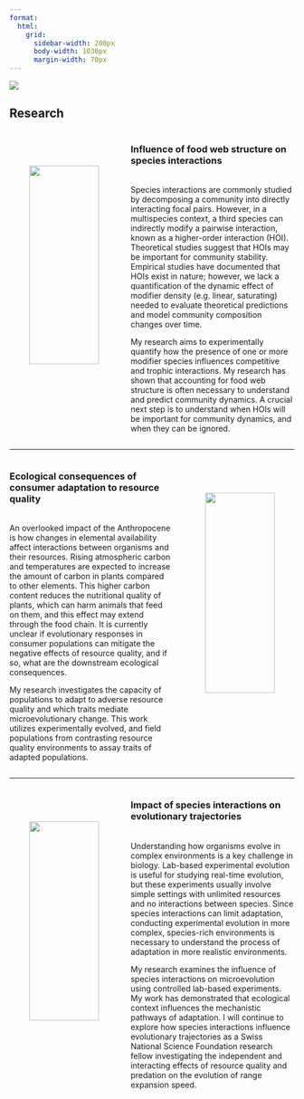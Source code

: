 ```yaml
---
format:
  html:
    grid:
      sidebar-width: 200px
      body-width: 1030px
      margin-width: 70px
---
```


::: column-screen
![](media/chemostats.jpeg)
:::

## Research

::: columns
::: {.column width="40%"}
<br> <br>

<center><img src="media/TIM.jpg" width="80%"/></center>
:::

::: {.column width="60%"}
### Influence of food web structure on species interactions

<br> Species interactions are commonly studied by decomposing a community into directly interacting focal pairs. However, in a multispecies context, a third species can indirectly modify a pairwise interaction, known as a higher-order interaction (HOI). Theoretical studies suggest that HOIs may be important for community stability. Empirical studies have documented that HOIs exist in nature; however, we lack a quantification of the dynamic effect of modifier density (e.g. linear, saturating) needed to evaluate theoretical predictions and model community composition changes over time.

My research aims to experimentally quantify how the presence of one or more modifier species influences competitive and trophic interactions. My research has shown that accounting for food web structure is often necessary to understand and predict community dynamics. A crucial next step is to understand when HOIs will be important for community dynamics, and when they can be ignored.
:::
:::

------------------------------------------------------------------------

::: columns
::: {.column width="60%"}
### Ecological consequences of consumer adaptation to resource quality

<br> An overlooked impact of the Anthropocene is how changes in elemental availability affect interactions between organisms and their resources. Rising atmospheric carbon and temperatures are expected to increase the amount of carbon in plants compared to other elements. This higher carbon content reduces the nutritional quality of plants, which can harm animals that feed on them, and this effect may extend through the food chain. It is currently unclear if evolutionary responses in consumer populations can mitigate the negative effects of resource quality, and if so, what are the downstream ecological consequences.

My research investigates the capacity of populations to adapt to adverse resource quality and which traits mediate microevolutionary change. This work utilizes experimentally evolved, and field populations from contrasting resource quality environments to assay traits of adapted populations.
:::

::: {.column width="40%"}
<br> <br>

<center><img src="media/rotifer.jpeg" width="80%"/></center>
:::
:::

------------------------------------------------------------------------

::: columns
::: {.column width="40%"}
<br> <br>

<center><img src="media/speciesmix.jpeg" width="80%"/></center>
:::

::: {.column width="60%"}
### Impact of species interactions on evolutionary trajectories

<br> Understanding how organisms evolve in complex environments is a key challenge in biology. Lab-based experimental evolution is useful for studying real-time evolution, but these experiments usually involve simple settings with unlimited resources and no interactions between species. Since species interactions can limit adaptation, conducting experimental evolution in more complex, species-rich environments is necessary to understand the process of adaptation in more realistic environments.

My research examines the influence of species interactions on microevolution using controlled lab-based experiments. My work has demonstrated that ecological context influences the mechanistic pathways of adaptation. I will continue to explore how species interactions influence evolutionary trajectories as a Swiss National Science Foundation research fellow investigating the independent and interacting effects of resource quality and predation on the evolution of range expansion speed.
:::
:::
